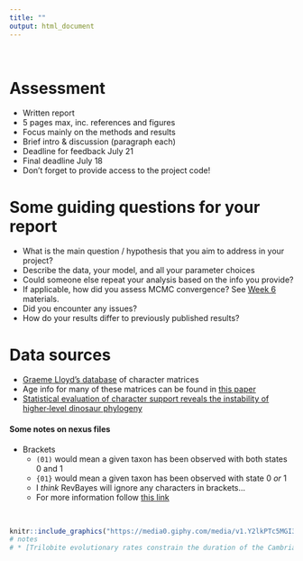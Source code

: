 ```yaml
---
title: ""
output: html_document
---
```


\

# Assessment

* Written report 
* 5 pages max, inc. references and figures
* Focus mainly on the methods and results 
* Brief intro & discussion (paragraph each)
* Deadline for feedback July 21
* Final deadline July 18
* Don't forget to provide access to the project code!


# Some guiding questions for your report

* What is the main question / hypothesis that you aim to address in your project?
* Describe the data, your model, and all your parameter choices
* Could someone else repeat your analysis based on the info you provide?
* If applicable, how did you assess MCMC convergence? See [Week 6](schedule.html#week6) materials.
* Did you encounter any issues?
* How do your results differ to previously published results?

# Data sources

* [Graeme Lloyd’s database](http://www.graemetlloyd.com/matr.html) of character matrices
* Age info for many of these matrices can be found in [this paper](https://royalsocietypublishing.org/doi/full/10.1098/rsbl.2018.0263)
* [Statistical evaluation of character support reveals the instability of higher‐level dinosaur phylogeny](https://www.nature.com/articles/s41598-023-35784-3)


#### Some notes on nexus files

* Brackets
  * `(01)` would mean a given taxon has been observed with both states 0 and 1
  * `{01}` would mean a given taxon has been observed with state 0 *or* 1
  * I *think* RevBayes will ignore any characters in brackets...
  * For more information follow [this link](http://informatics.nescent.org/w/images/8/8b/NEXUS_Final.pdf)
  
\

```r
knitr::include_graphics("https://media0.giphy.com/media/v1.Y2lkPTc5MGI3NjExNXFpOTVsNWxlZ2k4dXdicDk4cTZqNmdqMGluZm83YnBocml1a3ZtMCZlcD12MV9pbnRlcm5hbF9naWZfYnlfaWQmY3Q9Zw/ekwEeLxb7G4DW44YaK/giphy.gif")
# notes
# * [Trilobite evolutionary rates constrain the duration of the Cambrian explosion](https://www.pnas.org/doi/10.1073/pnas.1819366116)
```


